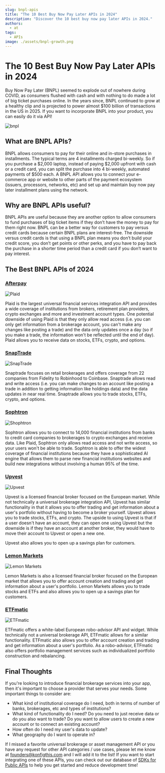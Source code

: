 ```yaml
---
slug: bnpl-apis
title: "The 10 Best Buy Now Pay Later APIs in 2024"
description: "Discover the 10 best buy now pay later APIs in 2024."
authors:
  - at
tags:
  - APIs
image: ./assets/bnpl-growth.png
---
```


# The 10 Best Buy Now Pay Later APIs in 2024

Buy Now Pay Later (BNPL) seemed to explode out of nowhere during COVID, as consumers flushed with cash and with nothing to do made a lot of big ticket purchases online. In the years since, BNPL continued to grow at a healthy clip and is projected to power almost $100 billion of transactions in the US in 2025. If you want to incorporate BNPL into your product, you can easily do it via API!

![bnpl](./assets/bnpl-growth.png)


## What are BNPL APIs?

BNPL allows consumers to pay for their online and in-store purchases in installments. The typical terms are 4 installments charged bi-weekly. So if you purchase a $2,000 laptop, instead of paying $2,000 upfront with cash or a credit card, you can split the purchase into 4 bi-weekly, automated payments of $500 each. A BNPL API allows you to connect your e-commerce app or website to other parts of the payment ecosystem (issuers, processors, networks, etc) and set up and maintain buy now pay later installment plans using the network.

## Why are BNPL APIs useful?

BNPL APIs are useful because they are another option to allow consumers to fund purchases of big ticket items if they don’t have the money to pay for them right now. BNPL can be a better way for customers to pay versus credit cards because certain BNPL plans are interest-free. The downside versus credit cards is that using a BNPL plan means you don’t build your credit score, you don’t get points or other perks, and you have to pay back the purchase in a shorter time period than a credit card if you don’t want to pay interest.

## The Best BNPL APIs of 2024

### [Afterpay](https://www.afterpay.com/en-US)

![Plaid](./assets/plaid.webp)

Plaid is the largest universal financial services integration API and provides a wide coverage of institutions from brokers, retirement plan providers, crypto exchanges and more and investment account types. One potential downside of using Plaid is that they only allow read access (i.e. you can only get information from a brokerage account, you can't make any changes like posting a trade) and the data only updates once a day (so if you make a trade, the information won't be reflected until the end of day). Plaid allows you to receive data on stocks, ETFs, crypto, and options.

### [SnapTrade](https://snaptrade.com/)

![SnapTrade](./assets/snaptrade.jpg)

Snaptrade focuses on retail brokerages and offers coverage from 22 companies
from Fidelity to Robinhood to Coinbase. Snaptrade allows read and write access
(i.e. you can make changes to an account like posting a trade in addition to
getting information like holdings data) and the data updates in near real time.
Snaptrade allows you to trade stocks, ETFs, crypto, and options.


### [Sophtron](https://sophtron.com/index)

![Shophtron](./assets/sophtron.png)

Sophtron allows you to connect to 14,000 financial institutions from banks to
credit card companies to brokerages to crypto exchanges and receive data. Like
Plaid, Sophtron only allows read access and not write access, so your users
won't be able to trade. Sophtron is able to offer the widest coverage of
financial institutions because they have a sophisticated AI engine that allows
them to parse new financial institutions websites and build new integrations
without involving a human 95% of the time.

### [Upvest](https://upvest.co/)

![Upvest](./assets/upvest.jpg)

Upvest is a licensed financial broker focused on the European market. While not
technically a universal brokerage integration API, Upvest has similar
functionality in that it allows you to offer trading and get information about a
user's portfolio without having to become a broker yourself. Upvest allows you
to trade stocks, ETFs, and crypto. The upside to using Upvest is that if a user
doesn't have an account, they can open one using Upvest but the downside is if
they have an account at another broker, they would have to move their account to
Upvest or open a new one.

Upvest also allows you to open up a savings plan for customers.


### [Lemon Markets](https://www.lemon.markets/)

![Lemon Markets](./assets/lemon-markets.png)

Lemon Markets is also a licensed financial broker focused on the European market
that allows you to offer account creation and trading and get information about
a user's portfolio. Lemon Markets allows you to trade stocks and ETFs and also
allows you to open up a savings plan for customers.

### [ETFmatic](https://etfmatic.com/)

![ETFmatic](./assets/etfmatic.png)

ETFmatic offers a white-label European robo-advisor API and widget. While
technically not a universal brokerage API, ETFmatic allows for a similar
functionality. ETFmatic also allows you to offer account creation and trading
and get information about a user's portfolio. As a robo-advisor, ETFmatic also
offers portfolio management services such as individualized portfolio
construction and rebalancing.

## Final Thoughts

If you're looking to introduce financial brokerage services into your app, then it's important to choose a provider that serves your needs. Some important things to consider are:

- What kind of institutional coverage do I need, both in terms of number of banks, brokerages, etc and types of institutions?
- What kind of functionality do I need? Do you need to just receive data or do you also want to trade? Do you want to allow users to create a new account or to connect an existing account?
- How often do I need my user's data to update?
- What geography do I want to operate in?

If I missed a favorite universal brokerage or asset management API or you have
any request for other API categories / use cases, please let me know at
founders@konfigthis.com and I will add it to the list! If you want to start
integrating one of these APIs, you can check out our database of [SDKs for
Public APIs](https://konfigthis.com/sdk/category/all) to help you get started
and reduce development time!
